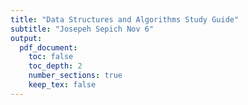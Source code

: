 ```yaml
---
title: "Data Structures and Algorithms Study Guide"
subtitle: "Josepeh Sepich Nov 6"
output:
  pdf_document:
    toc: false
    toc_depth: 2
    number_sections: true
    keep_tex: false
---
```






































